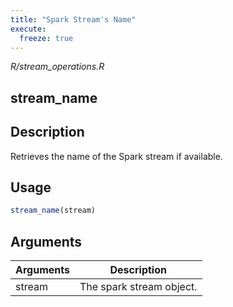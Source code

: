 ```yaml
---
title: "Spark Stream's Name"
execute:
  freeze: true
---
```


*R/stream_operations.R*

## stream_name

## Description
Retrieves the name of the Spark stream if available. 


## Usage
```r
stream_name(stream) 
```

## Arguments
|Arguments|Description|
|---|---|
| stream | The spark stream object. |







